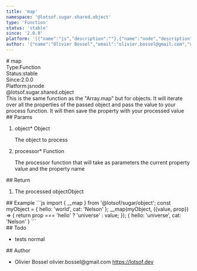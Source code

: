 ```yaml
---
title: 'map'
namespace: '@lotsof.sugar.shared.object'
type: 'Function'
status: 'stable'
since: '2.0.0'
platform: '[{"name":"js","description":""},{"name":"node","description":""}]'
author: '{"name":"Olivier Bossel","email":"olivier.bossel@gmail.com","url":"https://lotsof.dev"}'
---
```

<div class="docmap-mdx">
# map
<div class="_metas">
<div class="_type"><span class="_type-label">Type:</span><span class="_type-value">Function</span></div>
<div class="_status"><span class="_status-label">Status:</span><span class="_status-value -stable">stable</span></div>
<div class="_since"><span class="_since-label">Since:</span><span class="_since-value">2.0.0</span></div>
<div class="_platform"><span class="_platform-label">Platform:</span><span class="_platform-value -js">js</span><span class="_platform-value -node">node</span></div>
</div>
<div class="_namespace">@lotsof.sugar.shared.object</div>
<div class="_description">
This is the same function as the &quot;Array.map&quot; but for objects. It will iterate over all the properties
of the passed object and pass the value to your process function. It will then save the property
with your processed value
</div>
<div class="_params">
## Params
<ol class="_list">
<li class="_item">
<span class="_name">object<span class="_required">*</span></span><span class="_default"></span> <span class="_type">Object</span>
<p class="_description">The object to process</p>
</li>
<li class="_item">
<span class="_name">processor<span class="_required">*</span></span><span class="_default"></span> <span class="_type">Function</span>
<p class="_description">The processor function that will take as parameters the current property value and the property name</p>
</li>
</ol>
</div>
<div class="_return">
## Return
<ol class="_list">
<li class="_item">
<span class="_description">The processed object</span><span class="_default"></span><span class="_type">Object</span>
</li>
</ol>
</div>
<div class="_examples">
## Example
```js
import { __map } from '@lotsof/sugar/object';
const myObject = {
   hello: 'world',
   cat: 'Nelson'
};
__map(myObject, ({value, prop}) => {
   return prop === 'hello' ? 'universe' : value;
});
{
   hello: 'universe',
   cat: 'Nelson'
}
```
</div>
<div class="_todo">
## Todo
<ul class="_list">
<li class="_item">
<span class="_description">tests</span>
<span class="_priority -normal">normal</span>
</li>
</ul>
</div>
<div class="_author">
## Author
<ul class="_list">
<li class="_item">
<span class="_name">Olivier Bossel</span>
<span class="_email">olivier.bossel@gmail.com</span>
<a href="https://lotsof.dev" target="_blank" class="_url">https://lotsof.dev</a>
</li>
</ul>
</div>
</div>